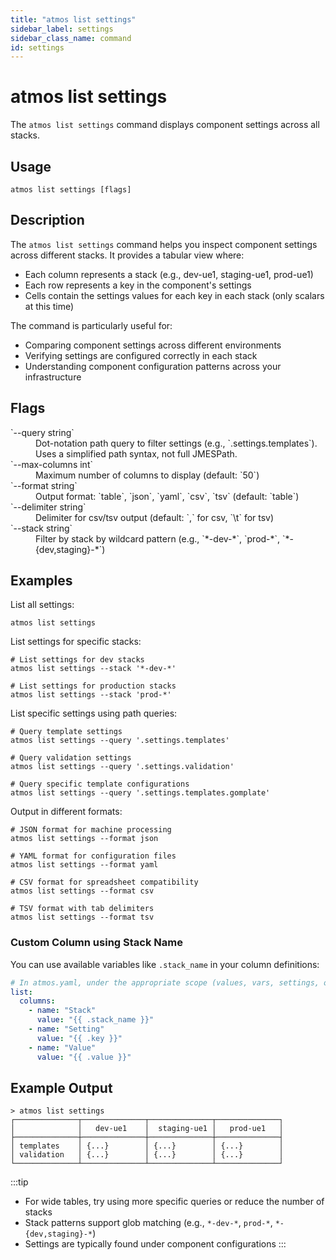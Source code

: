 ```yaml
---
title: "atmos list settings"
sidebar_label: settings
sidebar_class_name: command
id: settings
---
```


# atmos list settings

The `atmos list settings` command displays component settings across all stacks.

## Usage

```shell
atmos list settings [flags]
```

## Description

The `atmos list settings` command helps you inspect component settings across different stacks. It provides a tabular view where:

- Each column represents a stack (e.g., dev-ue1, staging-ue1, prod-ue1)
- Each row represents a key in the component's settings
- Cells contain the settings values for each key in each stack (only scalars at this time)

The command is particularly useful for:
- Comparing component settings across different environments
- Verifying settings are configured correctly in each stack
- Understanding component configuration patterns across your infrastructure

## Flags

<dl>
  <dt>`--query string`</dt>
  <dd>Dot-notation path query to filter settings (e.g., `.settings.templates`). Uses a simplified path syntax, not full JMESPath.</dd>
  <dt>`--max-columns int`</dt>
  <dd>Maximum number of columns to display (default: `50`)</dd>
  <dt>`--format string`</dt>
  <dd>Output format: `table`, `json`, `yaml`, `csv`, `tsv` (default: `table`)</dd>
  <dt>`--delimiter string`</dt>
  <dd>Delimiter for csv/tsv output (default: `,` for csv, `\t` for tsv)</dd>
  <dt>`--stack string`</dt>
  <dd>Filter by stack by wildcard pattern (e.g., `*-dev-*`, `prod-*`, `*-{dev,staging}-*`)</dd>
</dl>

## Examples

List all settings:
```shell
atmos list settings
```

List settings for specific stacks:
```shell
# List settings for dev stacks
atmos list settings --stack '*-dev-*'

# List settings for production stacks
atmos list settings --stack 'prod-*'
```

List specific settings using path queries:
```shell
# Query template settings
atmos list settings --query '.settings.templates'

# Query validation settings
atmos list settings --query '.settings.validation'

# Query specific template configurations
atmos list settings --query '.settings.templates.gomplate'
```

Output in different formats:
```shell
# JSON format for machine processing
atmos list settings --format json

# YAML format for configuration files
atmos list settings --format yaml

# CSV format for spreadsheet compatibility
atmos list settings --format csv

# TSV format with tab delimiters
atmos list settings --format tsv
```

### Custom Column using Stack Name

You can use available variables like `.stack_name` in your column definitions:

```yaml
# In atmos.yaml, under the appropriate scope (values, vars, settings, or metadata)
list:
  columns:
    - name: "Stack"
      value: "{{ .stack_name }}"
    - name: "Setting"
      value: "{{ .key }}"
    - name: "Value"
      value: "{{ .value }}"
```

## Example Output

```shell
> atmos list settings
┌──────────────┬──────────────┬──────────────┬──────────────┐
│              │   dev-ue1    │  staging-ue1 │   prod-ue1   │
├──────────────┼──────────────┼──────────────┼──────────────┤
│ templates    │ {...}        │ {...}        │ {...}        │
│ validation   │ {...}        │ {...}        │ {...}        │
└──────────────┴──────────────┴──────────────┴──────────────┘
```


:::tip
- For wide tables, try using more specific queries or reduce the number of stacks
- Stack patterns support glob matching (e.g., `*-dev-*`, `prod-*`, `*-{dev,staging}-*`)
- Settings are typically found under component configurations
:::

